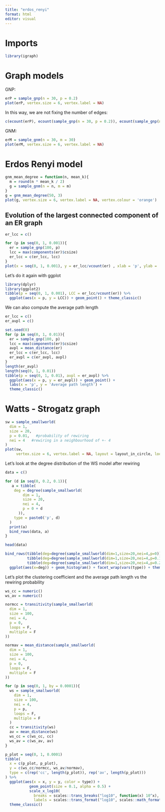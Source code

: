 ```yaml
---
title: "erdos_renyi"
format: html
editor: visual
---
```


# Imports
```r
library(igraph)
```


# Graph models

GNP:
```r
erP = sample_gnp(n = 30, p = 0.2)
plot(erP, vertex.size = 6, vertex.label = NA)
```
In this way, we are not fixing the number of edges:

```r
c(ecount(erP), ecount(sample_gnp(n = 30, p = 0.2)), ecount(sample_gnp(n = 30, p = 0.2)))
```

GNM:
```r
erM = sample_gnm(n = 30, m = 30)
plot(erM, vertex.size = 6, vertex.label = NA)
```
# Erdos Renyi model

```r
gnm_mean_degree = function(n, mean_k){
  m = round(n * mean_k / 2)
  g = sample_gnm(n = n, m = m)
}
g = gnm_mean_degree(50, 3)
plot(g, vertex.size = 6, vertex.label = NA, vertex.colour = 'orange')
```
## Evolution of the largest connected component of an ER graph

```r
er_lcc = c()

for (p in seq(0, 1, 0.001)){
  er = sample_gnp(100, p)
  lcc = max(components(er)$csize)
  er_lcc = c(er_lcc, lcc)
}
plot(x = seq(0, 1, 0.001), y = er_lcc/vcount(er) , xlab = 'p', ylab = 'LCC')
```

Let's do it again with ggplot
```r
library(dplyr)
library(ggplot2)
tibble(p = seq(0, 1, 0.001), LCC = er_lcc/vcount(er)) %>% 
  ggplot(aes(x = p, y = LCC)) + geom_point() + theme_classic()
```

We can also compute the average path length

```r
er_lcc = c()
er_avpl = c()

set.seed(0)
for (p in seq(0, 1, 0.01)){
  er = sample_gnp(100, p)
  lcc = max(components(er)$csize)
  avpl = mean_distance(er)
  er_lcc = c(er_lcc, lcc)
  er_avpl = c(er_avpl, avpl)
}
length(er_avpl)
length(seq(0, 1, 0.01))
tibble(p = seq(0, 1, 0.01), avpl = er_avpl) %>% 
  ggplot(aes(x = p, y = er_avpl)) + geom_point() + 
  labs(x = 'p', y = 'Average path length') + 
  theme_classic()
```

# Watts - Strogatz graph

```r
sw = sample_smallworld(
  dim = 1,
  size = 20,
  p = 0.01,   #probability of rewiring
  nei = 4   #rewiring in a neighbourhood of +- 4
)
plot(sw,
     vertex.size = 6, vertex.label = NA, layout = layout_in_circle, loops = F, multiple = F)
```
Let's look at the degree distribution of the WS model after rewiring

```r
data = c()

for (d in seq(0, 0.2, 0.1)){
   a = tibble(
    deg = degree(sample_smallworld(
        dim = 1,
        size = 20,
        nei = 4,
        p = 0 + d
      )),
    type = paste0('p', d)
  )
  print(a)
  bind_rows(data, a)
}

head(data)
```

```r
bind_rows(tibble(deg=degree(sample_smallworld(dim=1,size=20,nei=4,p=0)),type = "p0"),
          tibble(deg=degree(sample_smallworld(dim=1,size=20,nei=4,p=0.1)),type = "p0.1"),
          tibble(deg=degree(sample_smallworld(dim=1,size=20,nei=4,p=0.2)),type = "p0.2")) %>%
  ggplot(aes(x=deg)) + geom_histogram() + facet_wrap(vars(type)) + theme_classic()
```

Let's plot the clustering coefficient and the average path length vs the rewiring probability

```r
ws_cc = numeric()
ws_av = numeric()

normcc = transitivity(sample_smallworld(
  dim = 1,
  size = 100,
  nei = 4,
  p = 0,
  loops = F,
  multiple = F
))

normav = mean_distance(sample_smallworld(
  dim = 1,
  size = 100,
  nei = 4,
  p = 0,
  loops = F,
  multiple = F
))

for (p in seq(0, 1, by = 0.0001)){
  ws = sample_smallworld(
    dim = 1,
    size = 100,
    nei = 4,
    p = p,
    loops = F,
    multiple = F
  )
  cc = transitivity(ws)
  av = mean_distance(ws)
  ws_cc = c(ws_cc, cc)
  ws_av = c(ws_av, av)
}
```

```r
p_plot = seq(0, 1, 0.0001)
tibble(
  x = c(p_plot, p_plot),
  y = c(ws_cc/normcc, ws_av/normav),
  type = c(rep('cc', length(p_plot)), rep('av', length(p_plot)))
) %>% 
  ggplot(aes(x = x, y = y, color = type)) +
           geom_point(size = 0.1, alpha = 0.5) + 
           scale_x_log10(
             breaks = scales::trans_breaks("log10", function(x) 10^x),
             labels = scales::trans_format("log10", scales::math_format(10^.x))) +
  theme_classic()
```

















